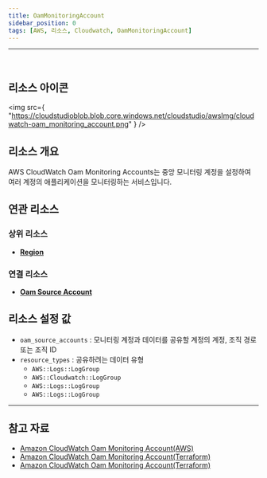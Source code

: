 ```yaml
---
title: OamMonitoringAccount
sidebar_position: 0
tags: [AWS, 리소스, Cloudwatch, OamMonitoringAccount]
---
```


<hr />
<br />

## 리소스 아이콘

<img
    src={
        "https://cloudstudioblob.blob.core.windows.net/cloudstudio/awsImg/cloudwatch-oam_monitoring_account.png"
    }
/>

## 리소스 개요

AWS CloudWatch Oam Monitoring Accounts는  중앙 모니터링 계정을 설정하여 여러 계정의 애플리케이션을 모니터링하는 서비스입니다.

## 연관 리소스

### 상위 리소스

-   [**Region**](https://docs.cstudio.app/docs/resource/aws/Base/Region)

### 연결 리소스

-   [**Oam Source Account**](https://docs.cstudio.app/docs/resource/aws/Cloudwatch/OamSourceAccount)

## 리소스 설정 값

-   `oam_source_accounts` : 모니터링 계정과 데이터를 공유할 계정의 계정, 조직 경로 또는 조직 ID
-   `resource_types` : 공유하려는 데이터 유형 
    -   `AWS::Logs::LogGroup`
    -   `AWS::Cloudwatch::LogGroup`
    -   `AWS::Logs::LogGroup`
    -   `AWS::Logs::LogGroup`



---

## 참고 자료

-   [Amazon CloudWatch Oam Monitoring Account(AWS)](https://docs.aws.amazon.com/AmazonCloudWatch/latest/monitoring/CloudWatch-Unified-Cross-Account-Setup.html#Unified-Cross-Account-Setup-ConfigureMonitoringAccount)
-   [Amazon CloudWatch Oam Monitoring Account(Terraform)](https://registry.terraform.io/providers/hashicorp/aws/latest/docs/resources/oam_link)
-   [Amazon CloudWatch Oam Monitoring Account(Terraform)](https://registry.terraform.io/providers/hashicorp/aws/latest/docs/resources/oam_sink_policy)

